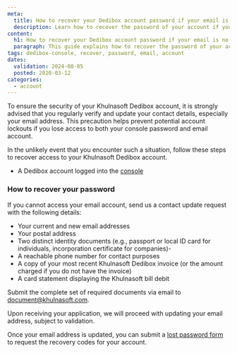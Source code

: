 ```yaml
---
meta:
  title: How to recover your Dedibox account password if your email is no longer valid
  description: Learn how to recover the password of your account if your email address is no longer valid.
content:
  h1: How to recover your Dedibox account password if your email is no longer valid
  paragraph: This guide explains how to recover the password of your account if your email address is no longer valid.
tags: dedibox-console, recover, password, email, account
dates:
  validation: 2024-08-05
  posted: 2020-03-12
categories:
  - account
---
```


To ensure the security of your Khulnasoft Dedibox account, it is strongly advised that you regularly verify and update your contact details, especially your email address.
This precaution helps prevent potential account lockouts if you lose access to both your console password and email account.

In the unlikely event that you encounter such a situation, follow these steps to recover access to your Khulnasoft Dedibox account.

<Macro id="requirements" />

- A Dedibox account logged into the [console](https://console.online.net)

### How to recover your password

If you cannot access your email account, send us a contact update request with the following details:

- Your current and new email addresses
- Your postal address
- Two distinct identity documents (e.g., passport or local ID card for individuals, incorporation certificate for companies)-
- A reachable phone number for contact purposes
- A copy of your most recent Khulnasoft Dedibox invoice (or the amount charged if you do not have the invoice)
- A card statement displaying the Khulnasoft bill debit

Submit the complete set of required documents via email to [document@khulnasoft.com](mailto:document@khulnasoft.com).

Upon receiving your application, we will proceed with updating your email address, subject to validation.

Once your email address is updated, you can submit a [lost password form](https://console.online.net/en/user/recovery) to request the recovery codes for your account.

